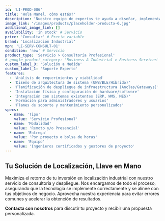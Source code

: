 ```yaml
---
id: 'LI-PROD-006'
title: 'Hola Manel, cómo estás?'
description: 'Nuestro equipo de expertos te ayuda a diseñar, implementar y optimizar la solución de localización industrial perfecta para tus necesidades específicas. Desde el análisis inicial hasta la puesta en marcha y el soporte continuo.'
image_link: '/images/products/placeholder-producto-6.jpg'
additional_image_link: []
availability: 'in stock' # Servicio
price: 'Consultar' # Precio variable
brand: 'Localización Industrial'
mpn: 'LI-SERV-CONSULT-01'
condition: 'new' # Servicio
product_type: 'Servicio > Consultoría Profesional'
# google_product_category: 'Business & Industrial > Business Services'
custom_label_0: 'Solución a Medida'
custom_label_1: 'Soporte Experto'
features:
  - 'Análisis de requerimientos y viabilidad'
  - 'Diseño de arquitectura de sistema (UWB/BLE/Híbrido)'
  - 'Planificación de despliegue de infraestructura (Anclas/Gateways)'
  - 'Instalación física y configuración de hardware/software'
  - 'Integración con sistemas existentes (ERP, WMS, MES)'
  - 'Formación para administradores y usuarios'
  - 'Planes de soporte y mantenimiento personalizados'
specs:
  - name: 'Tipo'
    value: 'Servicio Profesional'
  - name: 'Modalidad'
    value: 'Remoto y/o Presencial'
  - name: 'Entrega'
    value: 'Por proyecto o bolsa de horas'
  - name: 'Equipo'
    value: 'Ingenieros certificados y gestores de proyecto'
---
```


## Tu Solución de Localización, Llave en Mano

Maximiza el retorno de tu inversión en localización industrial con nuestro servicio de consultoría y despliegue. Nos encargamos de todo el proceso, asegurando que la tecnología se implemente correctamente y se alinee con tus objetivos de negocio. Aprovecha nuestra experiencia para evitar errores comunes y acelerar la obtención de resultados.

**Contacta con nosotros** para discutir tu proyecto y recibir una propuesta personalizada. 